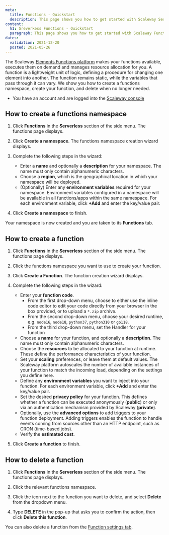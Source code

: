 ```yaml
---
meta:
  title: Functions - Quickstart
  description: This page shows you how to get started with Scaleway Serverless Functions
content:
  h1: Sreverkess Functions - Quickstart
  paragraph: This page shows you how to get started with Scaleway Functions
dates:
  validation: 2021-12-20
  posted: 2021-05-26
---
```


The Scaleway [Elements Functions platform](https://www.scaleway.com/en/serverless-functions/) makes your functions available, executes them on demand and manages resource allocation for you. A function is a lightweight unit of logic, defining a procedure for changing one element into another. The function remains static, while the variables that pass through it can vary. We show you how to create a functions namespace, create your function, and delete when no longer needed.

<Message type="requirement">

- You have an account and are logged into the [Scaleway console](https://console.scaleway.com)

</Message>

## How to create a functions namespace

1. Click **Functions** in the **Serverless** section of the side menu. The functions page displays.

2. Click **Create a namespace**. The functions namespace creation wizard displays.

3. Complete the following steps in the wizard: 

    - Enter a **name** and optionally a **description** for your namespace. The name must only contain alphanumeric characters.
    - Choose a **region**, which is the geographical location in which your namespace will be deployed.
    - (Optionally) Enter any **environment variables** required for your namespace. Environment variables configured in a namespace will be available in all functions/apps within the same namespace. For each environment variable, click **+Add** and enter the key/value pair.

4. Click **Create a namespace** to finish.

Your namespace is now created and you are taken to its **Functions** tab.

## How to create a function

1. Click **Functions** in the **Serverless** section of the side menu. The functions page displays.

2. Click the functions namespace you want to use to create your function. 

3. Click **Create a Function**. The function creation wizard displays.

4. Complete the following steps in the wizard: 

    - Enter your **function code**. 
      - From the first drop-down menu, choose to either use the inline code editor to edit your code directly from your browser in the box provided, or to upload a `*.zip` archive.
      - From the second drop-down menu, choose your desired runtime, e.g. `node16`, `node18`, `python37`, `python310` or `go118`.
      - From the third drop-down menu, set the Handler for your function
    - Choose a **name** for your function, and optionally a **description**. The name must only contain alphanumeric characters.
    - Choose the **resources** to be allocated to your function at runtime. These define the performance characteristics of your function.
    - Set your **scaling** preferences, or leave them at default values. The Scaleway platform autoscales the number of available instances of your function to match the incoming load, depending on the settings you define here.
    - Define any **environment variables** you want to inject into your function. For each environment variable, click **+Add** and enter the key/value pair.
    - Set the desired **privacy policy** for your function. This defines whether a function can be executed anonymously (**public**) or only via an authentication mechanism provided by Scaleway (**private**). 
    - Optionally, use the **advanced options** to add [triggers](/compute/functions/concepts/#trigger) to your function deployment. Adding triggers enables the function to handle events coming from sources other than an HTTP endpoint, such as CRON (time-based jobs).
    - Verify the **estimated cost**.

5. Click **Create a function** to finish.

## How to delete a function

1. Click **Functions** in the **Serverless** section of the side menu. The functions page displays.

2. Click the relevant functions namespace.

2. Click the <Icon name="more" /> icon next to the function you want to delete, and select **Delete** from the dropdown menu. 

3. Type **DELETE** in the pop-up that asks you to confirm the action, then click **Delete this function**.

<Message type="tip">

  You can also delete a function from the [Function settings tab](/compute/functions/how-to/manage-a-functions-namespace/).

</Message>
